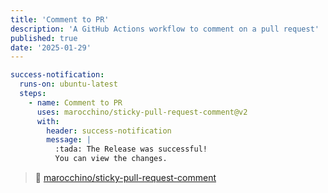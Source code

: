 ```yaml
---
title: 'Comment to PR'
description: 'A GitHub Actions workflow to comment on a pull request'
published: true
date: '2025-01-29'
---
```


```yaml
success-notification:
  runs-on: ubuntu-latest
  steps:
    - name: Comment to PR
      uses: marocchino/sticky-pull-request-comment@v2
      with:
        header: success-notification
        message: |
          :tada: The Release was successful!
          You can view the changes.
```

> 🔗 [marocchino/sticky-pull-request-comment](https://github.com/marocchino/sticky-pull-request-comment)
